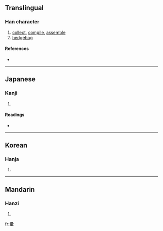 {{also|彙}}
==Translingual==

===Han character===
{{Han char|rn=58|rad=彐|as=10|sn=13|four=|canj=弓一月田木 (NMBWD)}}

# [[collect]], [[compile]], [[assemble]]
# [[hedgehog]]

====References====
* {{Han ref|kx=0362.211|dkj=09937|hdz=20962.040|uh=5F5A|ud=24410}}

----

==Japanese==

===Kanji===
{{ja-kanji|grade=|rs=彐10}}

# {{defn|Japanese}}

====Readings====
* {{ja-readings|on=[[い]] (i)|kun=[[はりねずみ]] (harinezumi), [[あつまる]] (atsumaru), [[たぐい]] (tagui)}}

----

==Korean==

===Hanja===
{{ko-hanja|hangeul=휘|eumhun=|rv=hwi|mr=hwi|y=hwi}}

# {{defn|Korean}}

----

==Mandarin==

===Hanzi===
{{cmn-hanzi|pin=[[huì]] ([[hui4]]), [[xiān]] ([[xian1]])|wg=hui<sup>4</sup>, hsien<sup>1</sup>}}

# {{defn|Mandarin}}

[[fr:彚]]